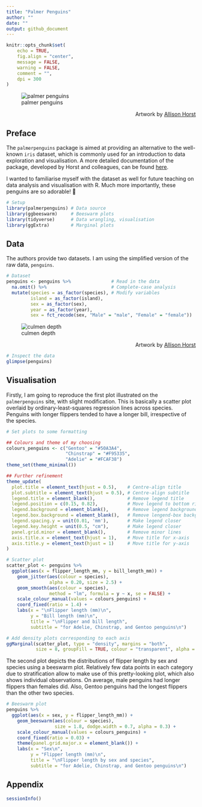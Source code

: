 ```yaml
---
title: "Palmer Penguins"
author: ""
date: ""
output: github_document
---
```


```r
knitr::opts_chunk$set(
	echo = TRUE,
	fig.align = "center",
	message = FALSE,
	warning = FALSE,
	comment = "",
	dpi = 300
)
```

![palmer penguins](palmer-penguins.png)

<div style = "text-align: right"> Artwork by [Allison Horst](https://www.allisonhorst.com) </div>

## Preface

The `palmerpenguins` package is aimed at providing an alternative to the well-known `iris` dataset, which is commonly used for an introduction to data exploration and visualisation. A more detailed documentation of the package, developed by Horst and colleagues, can be found [here](https://allisonhorst.github.io/palmerpenguins/).

I wanted to familiarise myself with the dataset as well for future teaching on data analysis and visualisation with R. Much more importantly, these penguins are so adorable! &#x1f427;

```r
# Setup
library(palmerpenguins) # Data source
library(ggbeeswarm)     # Beeswarm plots
library(tidyverse)      # Data wrangling, visualisation
library(ggExtra)        # Marginal plots
```

## Data

The authors provide two datasets. I am using the simplified version of the raw data, `penguins`.

```r
# Dataset
penguins <- penguins %>%               # Read in the data
  na.omit() %>%                        # Complete-case analysis
  mutate(species = as_factor(species), # Modify variables
         island = as_factor(island),
         sex = as_factor(sex),
         year = as_factor(year),
         sex = fct_recode(sex, "Male" = "male", "Female" = "female"))
```

![culmen depth](culmen_depth.png)

<div style = "text-align: right"> Artwork by [Allison Horst](https://www.allisonhorst.com) </div>

```r
# Inspect the data
glimpse(penguins)
```

## Visualisation

Firstly, I am going to reproduce the first plot illustrated on the `palmerpenguins` site, with slight modification. This is basically a scatter plot overlaid by ordinary-least-squares regression lines across species. Penguins with longer flippers tended to have a longer bill, irrespective of the species.

```r
# Set plots to some formatting

## Colours and theme of my choosing
colours_penguins <- c("Gentoo" = "#50A3A4",
                      "Chinstrap" = "#F95335",
                      "Adelie" = "#FCAF38")
theme_set(theme_minimal())

## Further refinement
theme_update(
  plot.title = element_text(hjust = 0.5),    # Centre-align title
  plot.subtitle = element_text(hjust = 0.5), # Centre-align subtitle
  legend.title = element_blank(),            # Remove legend title
  legend.position = c(0.15, 0.82),           # Move legend to bottom right
  legend.background = element_blank(),       # Remove legend background
  legend.box.background = element_blank(),   # Remove lengend-box background
  legend.spacing.y = unit(0.01, 'mm'),       # Make legend closer
  legend.key.height = unit(0.5, "cm"),       # Make legend closer
  panel.grid.minor = element_blank(),        # Remove minor lines
  axis.title.x = element_text(hjust = 1),    # Move title for x-axis
  axis.title.y = element_text(hjust = 1)     # Move title for y-axis
)
```

```r
# Scatter plot
scatter_plot <- penguins %>% 
  ggplot(aes(x = flipper_length_mm, y = bill_length_mm)) +
    geom_jitter(aes(colour = species),
                alpha = 0.20, size = 2.5) +
    geom_smooth(aes(colour = species),
                method = "lm", formula = y ~ x, se = FALSE) +
    scale_colour_manual(values = colours_penguins) +
    coord_fixed(ratio = 1.4) +
    labs(x = "\nFlipper length (mm)\n",
         y = "Bill length (mm)\n",
         title = "\nFlipper and bill length",
         subtitle = "for Adelie, Chinstrap, and Gentoo penguins\n")

# Add density plots corresponding to each axis
ggMarginal(scatter_plot, type = "density", margins = "both",
           size = 8, groupFill = TRUE, colour = "transparent", alpha = 0.25)
```

The second plot depicts the distributions of flipper length by sex and species using a beeswarm plot. Relatively few data points in each category due to stratification allow to make use of this pretty-looking plot, which also shows individual observations. On average, male penguins had longer flippers than females did. Also, Gentoo penguins had the longest flippers than the other two species.

```r
# Beeswarm plot
penguins %>% 
  ggplot(aes(x = sex, y = flipper_length_mm)) +
    geom_beeswarm(aes(colour = species),
                  size = 1.8, dodge.width = 0.7, alpha = 0.3) +
    scale_colour_manual(values = colours_penguins) +
    coord_fixed(ratio = 0.03) +
    theme(panel.grid.major.x = element_blank()) +
    labs(x = "Sex\n",
         y = "Flipper length (mm)\n",
         title = "\nFlipper length by sex and species",
         subtitle = "for Adelie, Chinstrap, and Gentoo penguins\n")
```

## Appendix

```r
sessionInfo()
```










